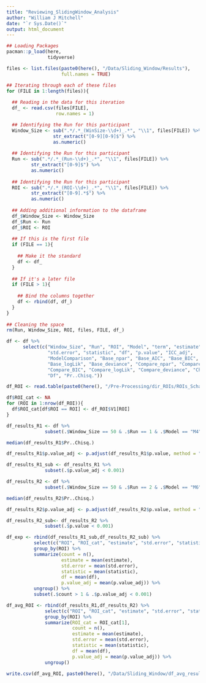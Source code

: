 ```yaml
---
title: "Reviewing_SlidingWindow_Analysis"
author: "William J Mitchell"
date: "`r Sys.Date()`"
output: html_document
---
```


```r
## Loading Packages
pacman::p_load(here,
               tidyverse)

```

```r
files <- list.files(paste0(here(), "/Data/Sliding_Window/Results"), 
                    full.names = TRUE)
```

```r
## Iterating through each of these files
for (FILE in 1:length(files)){
  
  ## Reading in the data for this iteration
  df_ <- read.csv(files[FILE],
                  row.names = 1)

  ## Identifying the Run for this participant
  Window_Size <- sub(".*/.*_(WinSize-\\d+)_.*", "\\1", files[FILE]) %>%
                 str_extract("[0-9][0-9]$") %>%
                 as.numeric()
      
  ## Identifying the Run for this participant
  Run <- sub(".*/.*_(Run-\\d+)_.*", "\\1", files[FILE]) %>%
         str_extract("[0-9]$") %>%
         as.numeric()
  
  ## Identifying the Run for this participant
  ROI <- sub(".*/.*_(ROI-\\d+)_.*", "\\1", files[FILE]) %>%
         str_extract("[0-9].*$") %>%
         as.numeric()
  
  ## Adding additional information to the dataframe
  df_$Window_Size <- Window_Size
  df_$Run <- Run
  df_$ROI <- ROI
 
  ## If this is the first file
  if (FILE == 1){
    
    ## Make it the standard
    df <- df_
  }
  
  ## If it's a later file
  if (FILE > 1){
    
    ## Bind the columns together
    df <- rbind(df, df_)
  }
}
  
## Cleaning the space
rm(Run, Window_Size, ROI, files, FILE, df_)
```

```r
df <- df %>%
      select(c("Window_Size", "Run", "ROI", "Model", "term", "estimate", 
               "std.error", "statistic", "df", "p.value", "ICC_adj", 
               "ModelComparison", "Base_npar", "Base_AIC", "Base_BIC",
               "Base_logLik", "Base_deviance", "Compare_npar", "Compare_AIC", 
               "Compare_BIC", "Compare_logLik", "Compare_deviance", "Chisq", 
               "Df", "Pr..Chisq."))
```

```r
df_ROI <- read.table(paste0(here(), "/Pre-Processing/dir_ROIs/ROIs_Schaefer.txt"))
```

```r
df$ROI_cat <- NA
for (ROI in 1:nrow(df_ROI)){
  df$ROI_cat[df$ROI == ROI] <- df_ROI$V1[ROI]
}
```

```r
df_results_R1 <- df %>%
              subset(.$Window_Size == 50 & .$Run == 1 & .$Model == "M4" & .$term == "Value_Cor_Neuro:MidSimSame")
```

```r
median(df_results_R1$Pr..Chisq.)
```

```r
df_results_R1$p.value_adj <- p.adjust(df_results_R1$p.value, method = "bonferroni") 
```

```r
df_results_R1_sub <- df_results_R1 %>%
              subset(.$p.value_adj < 0.001)
```

```r
df_results_R2 <- df %>%
              subset(.$Window_Size == 50 & .$Run == 2 & .$Model == "M6" & .$term == "Value_Cor_Neuro:EndSimSame")
```

```r
median(df_results_R2$Pr..Chisq.)
```

```r
df_results_R2$p.value_adj <- p.adjust(df_results_R2$p.value, method = "bonferroni") 
```

```r
df_results_R2_sub<- df_results_R2 %>%
              subset(.$p.value < 0.001)
```

```r
df_exp <- rbind(df_results_R1_sub,df_results_R2_sub) %>%
          select(c("ROI", "ROI_cat", "estimate", "std.error", "statistic", "df", "p.value_adj")) %>%
          group_by(ROI) %>%
          summarize(count = n(),
                    estimate = mean(estimate),
                    std.error = mean(std.error),
                    statistic = mean(statistic),
                    df = mean(df),
                    p.value_adj = mean(p.value_adj)) %>%
          ungroup() %>%
          subset(.$count > 1 & .$p.value_adj < 0.001)
```

```r
df_avg_ROI <- rbind(df_results_R1,df_results_R2) %>%
              select(c("ROI", "ROI_cat", "estimate", "std.error", "statistic", "df", "p.value_adj")) %>%
              group_by(ROI) %>%
              summarize(ROI_cat = ROI_cat[1], 
                        count = n(),
                        estimate = mean(estimate),
                        std.error = mean(std.error),
                        statistic = mean(statistic),
                        df = mean(df),
                        p.value_adj = mean(p.value_adj)) %>%
              ungroup()

write.csv(df_avg_ROI, paste0(here(), "/Data/Sliding_Window/df_avg_resultsROI.csv"))
```